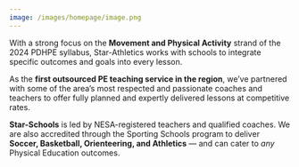 ```yaml
---
image: /images/homepage/image.png
---
```

With a strong focus on the **Movement and Physical Activity** strand of the 2024 PDHPE syllabus, Star-Athletics works with schools to integrate specific outcomes and goals into every lesson.

As the **first outsourced PE teaching service in the region**, we’ve partnered with some of the area’s most respected and passionate coaches and teachers to offer fully planned and expertly delivered lessons at competitive rates.

**Star-Schools** is led by NESA-registered teachers and qualified coaches. We are also accredited through the Sporting Schools program to deliver **Soccer, Basketball, Orienteering, and Athletics** — and can cater to *any* Physical Education outcomes.
